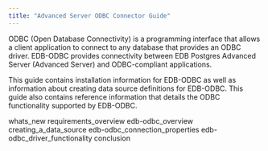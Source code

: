 ```yaml
---
title: "Advanced Server ODBC Connector Guide"
---
```




ODBC (Open Database Connectivity) is a programming interface that allows a client application to connect to any database that provides an ODBC driver. EDB-ODBC provides connectivity between EDB Postgres Advanced Server (Advanced Server) and ODBC-compliant applications.

This guide contains installation information for EDB-ODBC as well as information about creating data source definitions for EDB-ODBC. This guide also contains reference information that details the ODBC functionality supported by EDB-ODBC.

<div class="toctree" maxdepth="3">

whats\_new requirements\_overview edb-odbc\_overview creating\_a\_data\_source edb-odbc\_connection\_properties edb-odbc\_driver\_functionality conclusion

</div>
